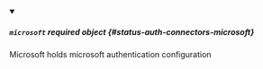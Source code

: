 


<details className="config-field" data-expandable="true" open>
<summary>

##### `microsoft` <span className="config-field-required" data-required="false">required</span> <span className="config-field-type">object</span> <span className="config-field-default"></span> <span className="config-field-enum"></span> {#status-auth-connectors-microsoft}

Microsoft holds microsoft authentication configuration

</summary>

<PartialMicrosoftreference />


</details>
